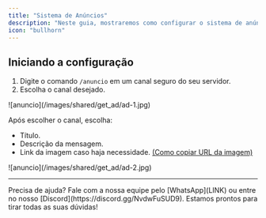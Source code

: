 ```yaml
---
title: "Sistema de Anúncios"
description: "Neste guia, mostraremos como configurar o sistema de anúncios."
icon: "bullhorn"
---
```


## Iniciando a configuração

1. Digite o comando `/anuncio` em um canal seguro do seu servidor.
2. Escolha o canal desejado.

<Frame>
  ![anuncio](/images/shared/get_ad/ad-1.jpg)
</Frame>

Após escolher o canal, escolha:
- Título.
- Descrição da mensagem.
- Link da imagem caso haja necessidade. [(Como copiar URL da imagem)](../general/imagens)

<Frame>
  ![anuncio](/images/shared/get_ad/ad-2.jpg)
</Frame>

---

<Tip>
  Precisa de ajuda? Fale com a nossa equipe pelo [WhatsApp](LINK) ou entre no nosso [Discord](https://discord.gg/NvdwFuSUD9).  
  Estamos prontos para tirar todas as suas dúvidas!
</Tip>

